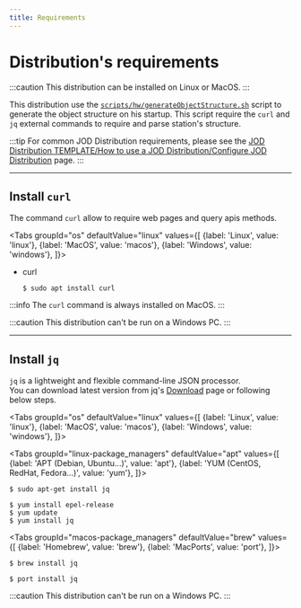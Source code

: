 ```yaml
---
title: Requirements
---
```

# Distribution's requirements


:::caution
This distribution can be installed on Linux or MacOS.
:::

This distribution use the [```scripts/hw/generateObjectStructure.sh```](https://bitbucket.org/johnosproject_shared/com.robypomper.josp.jod.aa_odh/src/master/dists/resources/scripts/hw/generateObjectStructure.sh) script to generate the object structure on his startup.
This script require the ```curl``` and ```jq``` external commands to require and parse station's structure.

:::tip
For common JOD Distribution requirements, please see the [JOD Distribution TEMPLATE/How to use a JOD Distribution/Configure JOD Distribution](/docs/references/tools/jod_dist_template/how_to_use_a_jod_distribution/requirements) page.
:::

---

## Install ```curl```

The command ```curl``` allow to require web pages and query apis methods.

<Tabs groupId="os"
defaultValue="linux"
values={[
{label: 'Linux', value: 'linux'}, {label: 'MacOS', value: 'macos'}, {label: 'Windows', value: 'windows'},
]}>
<TabItem value="linux">
<ul>
<li>
curl<br/>

```shell
$ sudo apt install curl
```

</li>
</ul>
</TabItem>
<TabItem value="macos">

:::info
The ```curl``` command is always installed on MacOS.
:::

</TabItem>
<TabItem value="windows">

:::caution
This distribution can't be run on a Windows PC.
:::

</TabItem>
</Tabs>

---

## Install ```jq```

```jq``` is a lightweight and flexible command-line JSON processor.<br/>
You can download latest version from jq's [Download](https://stedolan.github.io/jq/download/) page or following below steps.

<Tabs groupId="os"
defaultValue="linux"
values={[
{label: 'Linux', value: 'linux'}, {label: 'MacOS', value: 'macos'}, {label: 'Windows', value: 'windows'},
]}>
<TabItem value="linux">

<Tabs
  groupId="linux-package_managers"
  defaultValue="apt"
  values={[
    {label: 'APT (Debian, Ubuntu...)', value: 'apt'},
    {label: 'YUM (CentOS, RedHat, Fedora...)', value: 'yum'},
  ]}>
  <TabItem value="apt">

```shell
$ sudo apt-get install jq
```

  </TabItem>
  <TabItem value="yum">

```shell
$ yum install epel-release
$ yum update
$ yum install jq
```

  </TabItem>
</Tabs>

</TabItem>
<TabItem value="macos">

<Tabs
  groupId="macos-package_managers"
  defaultValue="brew"
  values={[
    {label: 'Homebrew', value: 'brew'},
    {label: 'MacPorts', value: 'port'},
  ]}>
  <TabItem value="brew">

```shell
$ brew install jq
```

  </TabItem>
  <TabItem value="port">

```shell
$ port install jq
```

  </TabItem>
</Tabs>

</TabItem>
<TabItem value="windows">

:::caution
This distribution can't be run on a Windows PC.
:::

</TabItem>
</Tabs>
